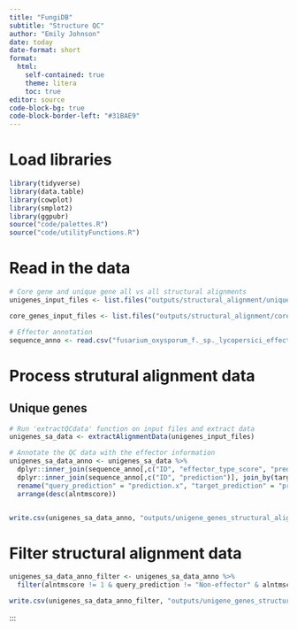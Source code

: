 ```yaml
---
title: "FungiDB"
subtitle: "Structure QC"
author: "Emily Johnson"
date: today
date-format: short
format:
  html:
    self-contained: true
    theme: litera
    toc: true
editor: source
code-block-bg: true
code-block-border-left: "#31BAE9"
---
```


# Load libraries

```r

library(tidyverse)
library(data.table)
library(cowplot) 
library(smplot2)
library(ggpubr)
source("code/palettes.R")
source("code/utilityFunctions.R")

```

# Read in the data

```r

# Core gene and unique gene all vs all structural alignments
unigenes_input_files <- list.files("outputs/structural_alignment/unique_genes/",pattern = ".m8", full.names = TRUE) 

core_genes_input_files <- list.files("outputs/structural_alignment/core_genes/",pattern = ".m8", full.names = TRUE) 

# Effector annotation
sequence_anno <- read.csv("fusarium_oxysporum_f._sp._lycopersici_effector_annotation.csv", row.names=1)

```


# Process strutural alignment data

## Unique genes

```r

# Run 'extractQCdata' function on input files and extract data
unigenes_sa_data <- extractAlignmentData(unigenes_input_files)

```

```r

# Annotate the QC data with the effector information
unigenes_sa_data_anno <- unigenes_sa_data %>% 
  dplyr::inner_join(sequence_anno[,c("ID", "effector_type_score", "prediction")], join_by(query == ID)) %>%
  dplyr::inner_join(sequence_anno[,c("ID", "prediction")], join_by(target == ID)) %>%
  rename("query_prediction" = "prediction.x", "target_prediction" = "prediction.y", "query_effector_type_score" = "effector_type_score") %>% 
  arrange(desc(alntmscore))


write.csv(unigenes_sa_data_anno, "outputs/unigene_genes_structural_alignment_results.csv")

```

# Filter structural alignment data

```r

unigenes_sa_data_anno_filter <- unigenes_sa_data_anno %>%
  filter(alntmscore != 1 & query_prediction != "Non-effector" & alntmscore >= 0.5 & evalue < 0.001) 

write.csv(unigenes_sa_data_anno_filter, "outputs/unigene_genes_structural_alignment_results_filtered.csv")

```

:::
